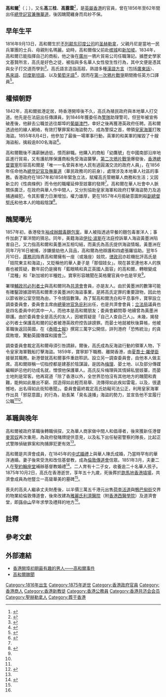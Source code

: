{{Infobox officeholder
| name = 高和爾<br><small>{{lang|en|Daniel Richard Francis Caldwell}}</small>
| office = [[民政事務局局長_(香港)|總登記官兼撫華道]]
| other_names = 高三桂、高露雲
| term_start = 1856年11月15日
| term_end = 1862年
| predecessor = [[查理士·梅理|查理士·梅理]]
| successor = [[丹拿|丹拿]]
| birth_date = {{Birth date|1816|09|19}}
| birth_place = {{UK}}[[圣赫勒拿|圣赫勒拿]]
| death_date = {{Death date and age|1875|10|02|1816|09|19}}
| death_place = {{HKG-1871}}
| nationality = {{flag|UK}}
| resting_place = [[香港墳場|香港墳場]]
| spouse = {{marriage|陳亞如|1845|}}
| children = 12名子女 
}}

'''高和爾'''<ref>{{Cite web|title=中學歷史科常用英漢辭彙|url=https://www.edb.gov.hk/attachment/tc/curriculum-development/kla/pshe/references-and-resources/History_glossary_Nov_2017.pdf|accessdate=2020-12-20|year=2017|publisher=香港教育局|archive-date=2019-10-19|archive-url=https://web.archive.org/web/20191019202937/https://www.edb.gov.hk/attachment/tc/curriculum-development/kla/pshe/references-and-resources/History_glossary_Nov_2017.pdf|dead-url=no}}</ref>（{{lang-en|Daniel Richard Francis Caldwell}}；{{bd|1816年|9月19日|1875年|10月2日}}），又名'''高三桂'''、'''高露雲'''<ref name="丁">{{Cite book|title=跑馬地香港墳場初探|url=http://gumgum.hk/HV.pdf|accessdate=2020-12-20|author=丁新豹|date=2008-03|publisher=香港當代文化中心|archive-date=2015-04-02|archive-url=https://web.archive.org/web/20150402160403/http://gumgum.hk/HV.pdf|dead-url=no}}</ref>，是[[英屬香港|英屬香港]]的官員，曾在1856年至62年間出任[[民政事務局局長_(香港)|總登記官兼撫華道]]，後因醜聞纏身而烏紗不保。

== 早年生平 ==
1816年9月13日，高和爾生於[[不列颠东印度公司|不列颠东印度公司]]的[[圣赫勒拿|圣赫勒拿]]，父親丹尼是當地一民兵軍團的士兵、母親則名瑪麗。幼時，高和爾偕父前赴[[槟城|槟城]]和[[新加坡|新加坡]]。1834年，高和爾已能指揮自己的商船，他之後在[[廣州|廣州]]一鴉片貿易公司任職簿記。據歷史學家文基賢所言，高氏是好色之徒，被指與多名華人女性發生性行為，其中文便是憑其與女子打交道而學到<ref name="corruption">{{cite news|title=Flagrant harbour: the sordid affair that cemented Hong Kong's reputation for vice and corruption|first=Stuart|last=Heaver|date=2014-02-22|newspaper=[[南華早報|南華早報]]|url=https://www.scmp.com/magazines/post-magazine/article/1431060/flagrant-harbour-sordid-affair-cemented-hong-kongs|accessdate=2020-12-20|language=en|archive-date=2021-02-24|archive-url=https://web.archive.org/web/20210224150916/http://www.scmp.com/magazines/post-magazine/article/1431060/flagrant-harbour-sordid-affair-cemented-hong-kongs|dead-url=no}}</ref>。高氏語言造詣高超，熟諳多種[[漢語方言|漢語方言]]（包括[[粤语|廣東話]]）、[[馬來語|馬來語]]、[[印度斯坦語|印度斯坦語]]、以及[[葡萄牙語|葡萄牙語]]<ref>{{Cite journal|title=翻譯與殖民管治 : 早期香港史上的雙面譯者高和爾 (1816-1875)|author=關詩珮|url=https://commons.ln.edu.hk/cgi/viewcontent.cgi?article=1229&context=jmlc|journal=現代中文文學學報|issue=2|year=2011|volume=10|page=174-194|access-date=2020-12-20|archive-date=2020-07-09|archive-url=https://web.archive.org/web/20200709171521/https://commons.ln.edu.hk/cgi/viewcontent.cgi?article=1229&context=jmlc|dead-url=no}}</ref>，因而在[[第一次鴉片戰爭|第一次鴉片戰爭]]期間擔任英方口譯員<ref>{{Cite book|title=Anglo-China: Chinese People and British Rule in Hong Kong, 1841-1880|last=文|first=基賢|publisher=Routledge|year=2013|isbn=9781136838453|language=en}}</ref>。

== 權傾朝野 ==
1842年，高和爾抵港定居，時香港開埠後不久，高氏為殖民政府與本地華人打交道。他先是在法庭出任傳譯員，到1846年獲委任為[[香港警務處|警隊]]助理警司，但翌年被宣佈破產後，他辭去公職並逃往鄰埠的[[葡屬澳門|葡屬澳門]]，幸好之後再獲港英政府任聘。高和爾透過他的線人網絡，有效打擊罪案和海盜勢力，成為警探之首，帶領[[英國皇家海軍|皇家海軍]]打敗海盜。1855年8月4日，他參加了最後一場軍事行動{{Efn|戰事發生在{{lang|en|Huhlan Bay}}，音譯為曉蘭灣，但實際地點不詳，有指位於九龍海面。}}，英軍的{{tsl|en|HMS Rattler (1843)|響尾蛇號 (1843年)|響尾蛇號}}和美軍的{{tsl|en|Powhattan (1837)|寶霞騰號}}摧毀了十艘海盜船，擒殺逾800名海盜<ref name="water">{{cite book|page=15|title=Sui Geng: The Hong Kong Marine Police 1841–1950|first=Iain|last=Ward|publisher=[[香港大學出版社|香港大學出版社]]|year=1991|language=en}}</ref>。

高和爾戰後不滿薪酬過低，憤而辭職。他購入的商船「幼鷹號」在中國南部沿岸地區進行貿易，又有護航隊保護商船免受海盜襲擊。[[第二次鴉片戰爭|第二次鴉片戰爭]]爆發後，[[香港總督|香港總督]][[寶寧|寶寧]]形容高和爾是「唯一一名曾與本地人民有過圓滿交流的政府人員」，在1856年任命他為[[民政事務局局長_(香港)|總登記官及撫華道]]（華民政務司的前身），處理涉及本地華人社區的事務。香港政府在1857年和1858年緊急立法，賦權高氏管轄華人商務和生活；又因新立的《性病條例》而令他的職權延伸至妓寨的發牌<ref name="corruption"/>。高和爾在華人社會中人脈關係廣泛，在政府與華人作中間人，又分別協助皇家海軍和政府打擊海盜勢力及追捕通緝犯，令其影響力日漸增加，權力雄厚，更在1857年4月搗破意圖刺殺[[香港副總督|副總督]][[威廉·堅|堅氏]]和他本人的暗殺陰謀<ref>{{cite book|title=New Frontiers: Imperialism's New Communities in East Asia, 1842–1953|first1=Robert|last1=Bickers|first2=Christian|last2=Henriot|publisher=[[曼彻斯特大学|曼彻斯特大学]] Press|year=2000|pages=18–9|language=en}}</ref>。

== 醜聞曝光 ==
1857年初，香港發生[[裕成辦館毒麵包案|裕成辦館毒麵包案]]，華人被指透過早餐的麵包毒害洋人；事件加劇了華洋間的猜忌。同年，美籍海盜[[伊拉·波斯|伊拉·波斯]]在法庭控訴華人海盜黃墨洲陷害自己，又力指高和爾和黃墨洲互相勾結，而黃氏為高氏提供海盜情報。黃墨洲在同年7月16日被捕，涉嫌搶劫他人貨品，高和爾為他辯護和四處張羅協助。翌年5月10日，[[香港特別行政區財政司司長|庫務司]]{{tsl|en|Frederick Forth|科庫}}指責高和爾擁有一座（或幾座）妓院，[[香港特別行政區律政司司長|律政司]]{{tsl|en|Thomas Chisholm Anstey|晏士地}}亦趁機批評高氏是「妓院東主和海盜」，又貶稱他的華人妻子是「那個妓女」。現在甚至連他本人的族裔也被質疑，數年前仍是擁有「藍眼睛和真正英國人面容」的高和爾，轉眼變成「混種」和「新加坡的半種姓」。寶寧形容醜聞在英格蘭官員中也是罕見<ref name="corruption"/>。 
 
署理[[香港特別行政區政務司司長|輔政司]][[必列者士|必列者士]]與高和爾同為[[共濟會|共濟會]]會員，亦是友人。由於黃墨洲的數簿可能有確鑿證據證明高和爾牽涉黃墨洲的海盜事業，是將高氏定罪的重要證物，因此他以節省辦公室空間為由，下令燒毀數簿。為了幫高和爾洗白和平息事件，寶寧設立調查委員會，委員會主席由[[發展局局長_(香港)|總量地官]][[急庇利|急庇利]]出任，也是共濟會會員；[[香港立法局|立法局]]議員{{tsl|en|George Lyall (merchant)|佐治·黎奧}}也是四名委員中的其中一人，而他本是高和爾朋友；委員會顧問尊·地續曾為黃墨洲辯護。由於委員會全是高氏的友人，因被質疑是「自己人查自己人」。未幾，揭發必列者士保護高和爾的記者{{tsl|en|William Tarrant|威廉·德倫}}被港英政府控告誹謗罪。而晏士地就被秋後算帳，他被革職後返回英國，在《[[泰晤士報|泰晤士報]]》撰寫三萬字公開信，詳列港府「恐怖統治」的貪腐敗壞，驚動英國傳媒和國會<ref name="corruption"/>。

調查委員會裁定高和爾毋須引咎請辭。爾後，高氏成為反海盜行動的領軍人物，下令皇家海軍戰船打擊海盜。1859年，寶寧卸下職務、離開香港，由[[夏喬士·羅便臣|夏喬士·羅便臣]]接替其職務。新港督就高和爾事件重啟聆訊、設立另一調查委員會，由他本人做主席。高和爾辯稱一切指控都是建基於陰謀論，是因為[[查理士·梅理|梅理]]、晏士地、以及部分傳媒編輯妒忌他的功成名就，憎恨他保護華人。高氏反斥梅理與其情婦私營妓寨，而晏士地則是常客。他再寫道「除了香港以外，全世界恐怕沒有其他地方的醜聞和責難，能夠如此層出不窮、捏造得如此輕而易舉、流傳得如此疾如雷電，以及，很遺憾地，出名得如此街知巷聞」。委員會最終裁定高氏妨礙司法公正，利用皇家海軍作出具「邪惡意圖」的行為，助長某「臭名遠播」海盜的勢力，並宣告他不宜履行公職<ref name="corruption"/><ref>{{cite book|title=城邦舊事: 十二本書看香港本土史 (修訂版)|last=徐|first=承恩|publisher=Red Publish|year=2016|isbn=9789888380381}}</ref>。

== 革職與晚年 ==
高和爾被政府革職後轉職偵探，又為華人商家做中間人和倡導者，後來獲新任港督[[麥當奴|麥當奴]]再次重用，為政府發賭牌提供意見，以及私下出任秘密警察的隊長，比起正式警隊偵破罪案和拘捕罪犯更有效<ref name="water"/>。

高和爾是共濟會成員，在1845年的[[中式婚禮|中式婚禮]]上與華人陳氏成婚{{efn|妻子英文名為{{lang|en|Mary Chan Ayow}}，因而可推敲為陳姓，但中文全名則不詳，後世通稱其為高和爾太太。}}，乃當時罕有的華洋通婚。妻子後來受洗和改信基督教，成為[[倫敦傳道會|倫敦傳道會]]信眾。1851年3月，夫妻二人在[[聖約翰座堂_(香港)|聖約翰座堂]]補辦基督教婚禮<ref>{{cite book|page=199|title=Chinese Christians: Elites, Middlemen, and the Church in Hong Kong|first=Carl T.|last=Smith|publisher=[[香港大學出版社|香港大學出版社]]|year=2005|language=en}}</ref>。二人育有十二子女，收養逾二十名華人孩子。1875年10月2日，高氏在香港逝世，享年五十九歲，死後葬於[[跑馬地|跑馬地]][[香港墳場|香港墳場]]，共濟會成員為他豎立一高聳華美的墓碑<ref name="corruption"/>。

喪夫的高夫人繼承丈夫財產後，以半價三萬五千港元出售[[荷李活道|荷李活道]]與[[鴨巴甸街|鴨巴甸街]]交界的物業給倫敦傳道會，後來改建為[[雅麗氏何妙齡那打素醫院|雅麗氏利濟醫院]]（附[[香港大學李嘉誠醫學院|香港西醫學院]]）及道濟會堂，即[[孫中山|孫中山]]早年求學及禮拜的地方<ref name="丁"/>。

== 註釋 ==
{{Notelist}}

== 參考文獻 ==
{{reflist|30em}}

== 外部連結 ==
* [https://sparkpost.wordpress.com/2017/01/26/caldwell-affair/ 香港開埠初期最有趣的男人——高和爾事件] {{Wayback|url=https://sparkpost.wordpress.com/2017/01/26/caldwell-affair/ |date=20220112180944 }}
* [https://ts88lai.blogspot.com/2015/04/blog-post_10.html 高和爾醜聞]

{{s-start}}
{{s-gov}}
{{s-bef|before= [[查理士·梅理|查理士·梅理]]}}
{{s-ttl|title = [[民政事務局局長_(香港)|總登記官兼撫華道]] |years = 1856–1862}}
{{s-aft|after = [[丹拿|丹拿]]}}
{{s-end}}

{{DEFAULTSORT:Caldwell, Daniel Richard}}
[[Category:1816年出生|Category:1816年出生]]
[[Category:1875年逝世|Category:1875年逝世]]
[[Category:香港政府官員|Category:香港政府官員]]
[[Category:香港商人|Category:香港商人]]
[[Category:香港新教徒|Category:香港新教徒]]
[[Category:香港公務員|Category:香港公務員]]
[[Category:香港共济会会员|Category:香港共济会会员]]
[[Category:聖赫勒拿人|Category:聖赫勒拿人]]
[[Category:葬于香港|Category:葬于香港]]